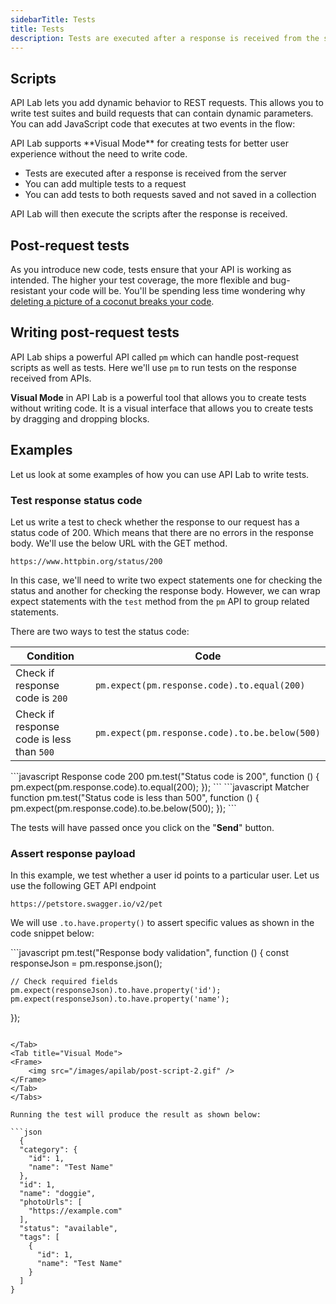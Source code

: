 ```yaml
---
sidebarTitle: Tests
title: Tests
description: Tests are executed after a response is received from the server. You can add multiple tests to a request. You can add tests to both requests saved and not saved in a collection.
---
```


## Scripts

API Lab lets you add dynamic behavior to REST requests. This allows you to write test suites and build requests that can contain dynamic parameters. You can add JavaScript code that executes at two events in the flow:

<Tip> 
  API Lab supports **Visual Mode** for creating tests for better user experience without the need to write code.
</Tip>

- Tests are executed after a response is received from the server
- You can add multiple tests to a request
- You can add tests to both requests saved and not saved in a collection

<Tip>API Lab will then execute the scripts after the response is received.</Tip>

## Post-request tests

As you introduce new code, tests ensure that your API is working as intended. The higher your test coverage, the more flexible and bug-resistant your code will be. You'll be spending less time wondering why [deleting a picture of a coconut breaks your code](https://www.thegamer.com/this-coconut-jpg-in-team-fortress-2s-game-files-if-deleted-breaks-the-game-and-no-one-knows-why).

## Writing post-request tests

API Lab ships a powerful API called `pm` which can handle post-request scripts as well as tests. Here we'll use `pm` to run tests on the response received from APIs.

**Visual Mode** in API Lab is a powerful tool that allows you to create tests without writing code. It is a visual interface that allows you to create tests by dragging and dropping blocks.

## Examples

Let us look at some examples of how you can use API Lab to write tests.

### Test response status code

Let us write a test to check whether the response to our request has a status code of 200. Which means that there are no errors in the response body. We'll use the below URL with the GET method.

```
https://www.httpbin.org/status/200
```

In this case, we'll need to write two expect statements one for checking the status and another for checking the response body. However, we can wrap expect statements with the `test` method from the `pm` API to group related statements.

There are two ways to test the status code:

| Condition                       | Code                                           |
| ------------------------------- | ---------------------------------------------- |
| Check if response code is `200` | `pm.expect(pm.response.code).to.equal(200)`    |
| Check if response code is less than `500` | `pm.expect(pm.response.code).to.be.below(500)` |

<CodeGroup>
  ```javascript Response code 200
 pm.test("Status code is 200", function () {
    pm.expect(pm.response.code).to.equal(200);
});
  ```
  ```javascript Matcher function
  pm.test("Status code is less than 500", function () {
    pm.expect(pm.response.code).to.be.below(500);
});
  ```
</CodeGroup>

The tests will have passed once you click on the "**Send**" button.

### Assert response payload

In this example, we test whether a user id points to a particular user.
Let us use the following GET API endpoint

```
https://petstore.swagger.io/v2/pet
```

We will use `.to.have.property()` to assert specific values as shown in the code snippet below:

<Tabs>
<Tab title="JavaScript">
```javascript
pm.test("Response body validation", function () {
    const responseJson = pm.response.json();

    // Check required fields
    pm.expect(responseJson).to.have.property('id');
    pm.expect(responseJson).to.have.property('name');
});
```

</Tab>
<Tab title="Visual Mode">
<Frame>
    <img src="/images/apilab/post-script-2.gif" /> 
</Frame>
</Tab>
</Tabs>

Running the test will produce the result as shown below:

```json
  {
  "category": {
    "id": 1,
    "name": "Test Name"
  },
  "id": 1,
  "name": "doggie",
  "photoUrls": [
    "https://example.com"
  ],
  "status": "available",
  "tags": [
    {
      "id": 1,
      "name": "Test Name"
    }
  ]
}
```